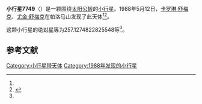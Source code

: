 {{Infobox planet
| bgcolour = #FFFFC0
| name = 7749 Jackschmitt
| symbol = 
| image = 
| caption = 
| discovery = yes
| discovery_ref = 
| discoverer = [[卡罗琳·舒梅克|卡罗琳·舒梅克]]、[[尤金·舒梅克|尤金·舒梅克]]
| discovery_site = [[帕洛马山|帕洛马山]] 
| discovered = 1988年5月12日
| designations = yes
| mp_name = 
| named_after = 
| alt_names = 1988 JP/ 1985 XO1
| mp_category = [[主带小行星|主带小行星]]
| orbit_ref = <ref name="a">[http://ssd.jpl.nasa.gov/sbdb.cgi?sstr=7749 7749 Jackschmitt] {{Wayback|url=http://ssd.jpl.nasa.gov/sbdb.cgi?sstr=7749 |date=20201124025346 }}，小行星數據庫瀏覽器（JPL Small-Body Database Browser）－[[美国国家航空航天局|美国国家航空航天局]]喷气推进实验室</ref>
| epoch = 2456400.5 (2013年4月18日更新)
| aphelion = {{convert|3.577663233756773|AU|km|3|abbr=on|lk=out}}
| perihelion = {{convert|1.684531810489541|AU|km|3|abbr=on}}
| semimajor = {{convert|2.631097522123157|AU|km|3|abbr=on}}
| eccentricity = 0.359760786
| period = 1558.84827 [[日|日]]<br />4.27[[儒略年|儒略年]]
| avg_speed = 
| inclination = 29.38250423261115
| asc_node = 79.11867159246401
| mean_anomaly = 
| arg_peri = 257.1274822825548
| satellites = 
| physical_characteristics = yes
| dimensions = 
| mass = 
| density = 
| surface_grav = 
| escape_velocity = 
| sidereal_day = 
| axial_tilt = 
| pole_ecliptic_lat = 
| pole_ecliptic_lon = 
| albedo = 
| temperatures= 
| temp_name1 = 
| mean_temp_1 = 
| max_temp_1 = 
| temp_name2 = 
| max_temp_2 = 
| spectral_type = 
| abs_magnitude = 257.1274822825548
}}

'''小行星7749'''（{{lang-en|7749 Jackschmitt}}）是一颗围绕[[太阳|太阳]][[公转|公转]]的[[小行星|小行星]]。1988年5月12日，[[卡罗琳·舒梅克|卡罗琳·舒梅克]]、[[尤金·舒梅克|尤金·舒梅克]]在帕洛马山发现了此天体<ref name="a" /><ref>{{cite news|title=小行星列表|url=http://cfa-www.harvard.edu/iau/lists/NumberedMPs.txt|accessdate=2013-07-08|newspaper=哈佛大学|archive-date=2008-05-17|archive-url=https://web.archive.org/web/20080517010638/http://cfa-www.harvard.edu/iau/lists/NumberedMPs.txt|dead-url=no}}</ref>。

这颗小行星的[[绝对星等|绝对星等]]为257.1274822825548等<ref name="a" />。

==参考文献==
{{reflist}}
{{Minor Planet Number|[[小行星7748|小行星7748]]|[[小行星7750|小行星7750]]}}

{{小天体}}

[[Category:小行星带天体|Category:小行星带天体]]
[[Category:1988年发现的小行星|Category:1988年发现的小行星]]

{{asteroid-stub}}